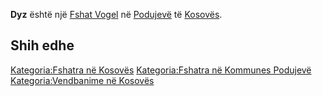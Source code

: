 {{Fshat në Kosovës
 | Emri                = Dyz
| sqi_N_name = Dyz
| sqi_N_FULL_NAME_RO = Dyz
| sqi_N_FULL_NAME_ND_RO = Dyz
| sqi_N_SORT_NAME_RG = DYZ
| sqi_N_FULL_NAME_RG = Dyz
| sqi_N_FULL_NAME_ND_RG = Dyz
| sqi_V_name = Dyzi
| sqi_V_FULL_NAME_RO = Dyzi
| sqi_V_FULL_NAME_ND_RO = Dyzi
| sqi_V_SORT_NAME_RG = DYZI
| sqi_V_FULL_NAME_RG = Dyzi
| sqi_V_FULL_NAME_ND_RG = Dyzi
| srp_N_name = Duz
| srp_N_FULL_NAME_RO = Duz
| srp_N_FULL_NAME_ND_RO = Duz
| srp_N_SORT_NAME_RG = DUZ
| srp_N_FULL_NAME_RG = Duz
| srp_N_FULL_NAME_ND_RG = Duz
| srp_NS_name = Дуз
| srp_NS_FULL_NAME_RO = Дуз
| srp_NS_FULL_NAME_ND_RO = Дуз
| srp_NS_SORT_NAME_RG = ДУЗ
| srp_NS_FULL_NAME_RG = Дуз
| srp_NS_FULL_NAME_ND_RG = Дуз

 | Emri (Rasa dhanore) = 
 | Figura              = 
 | Shteti              = Kosovo
 | Komuna              = Podujevë
 | Kodi postar         = 
 | Sipërfaqja          = 

 | Popullsia           = 

 | Regj. i popullsisë  = 
 | Dend. e popullsisë  = 
 | Faqja zyrtare       = 
 <!--- Koordinatat ----> 
 | Gjerësia            = 42.803333
 | Gjatësia            = 21.2475
 | Lartësia            = 
}}
'''Dyz''' është një [[Fshat Vogel]] në [[Podujevë]] të [[Kosovës]].

<!-- == Gjeografia == -->
<!-- == Historia == -->
<!-- == Demografia == -->
== Shih edhe ==
{{Komuna Podujevë}}
{{Kosovo-Administrata-Cung}}

[[Kategoria:Fshatra në Kosovës]]
[[Kategoria:Fshatra në Kommunes Podujevë]]
[[Kategoria:Vendbanime në Kosovës]]